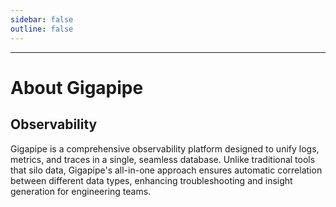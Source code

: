 ```yaml
---
sidebar: false
outline: false
---
```



<Docs />

----

# About Gigapipe
## Observability

Gigapipe is a comprehensive observability platform designed to unify logs, metrics, and traces in a single, seamless database. Unlike traditional tools that silo data, Gigapipe's all-in-one approach ensures automatic correlation between different data types, enhancing troubleshooting and insight generation for engineering teams.



